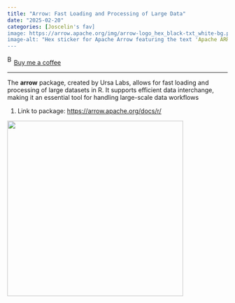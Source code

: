 ```yaml
---
title: "Arrow: Fast Loading and Processing of Large Data"
date: "2025-02-20"
categories: [Joscelin's fav]
image: https://arrow.apache.org/img/arrow-logo_hex_black-txt_white-bg.png
image-alt: "Hex sticker for Apache Arrow featuring the text 'Apache ARROW' above three bold black arrows pointing to the right on a white background."
---
```


<link href="https://fonts.googleapis.com/css?family=Cookie" rel="stylesheet"><a class="bmc-button" target="_blank" href="https://www.buymeacoffee.com/JoscelinRocha">![Buy me a coffee](https://cdn.buymeacoffee.com/buttons/bmc-new-btn-logo.svg){alt="Buy me a coffee" width="15" height="21"}Buy me a coffee</a>

------------------------------------------------------------------------

The **arrow** package, created by Ursa Labs, allows for fast loading and processing of large datasets in R. It supports efficient data interchange, making it an essential tool for handling large-scale data workflows

1.  Link to package: <https://arrow.apache.org/docs/r/>

![](https://arrow.apache.org/img/arrow-logo_hex_black-txt_white-bg.png){width="402"}
